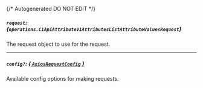 {/* Autogenerated DO NOT EDIT  */}

##### `request`: *{`operations.C1ApiAttributeV1AttributesListAttributeValuesRequest`}*
The request object to use for the request.
<Collapsible openLabel={Labels.showProperties} closeLabel={Labels.hideProperties}>
    <C1ApiAttributeV1AttributesListAttributeValuesRequest/>
</Collapsible>

---
##### `config?`: [*{ `AxiosRequestConfig` }*](https://axios-http.com/docs/req_config)
Available config options for making requests.


